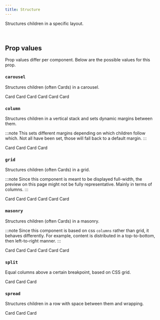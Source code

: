 ```yaml
---
title: Structure
---
```


Structures children in a specific layout.

<br />


## Prop values

Prop values differ per component. Below are the possible values for this prop.

### `carousel`

Structures children (often Cards) in a carousel.

<Card>
  <Deck structure="carousel">
    <Card>Card</Card>
    <Card>Card</Card>
    <Card>Card</Card>
    <Card>Card</Card>
    <Card>Card</Card>
    <Card>Card</Card>
  </Deck>
</Card>

### `column`

Structures children in a vertical stack and sets dynamic margins between them.

:::note
This sets different margins depending on which children follow which. Not all have been set, those will fall back to a default margin.
:::

<Card>
  <Deck structure="column">
    <Card>Card</Card>
    <Card>Card</Card>
    <Card>Card</Card>
    <Card>Card</Card>
  </Deck>
</Card>

### `grid`

Structures children (often Cards) in a grid.

:::note
Since this component is meant to be displayed full-width, the preview on this page might not be fully representative. Mainly in terms of columns.
:::

<Card>
  <Deck structure="grid">
    <Card>Card</Card>
    <Card>Card</Card>
    <Card>Card</Card>
    <Card>Card</Card>
    <Card>Card</Card>
    <Card>Card</Card>
  </Deck>
</Card>

### `masonry`

Structures children (often Cards) in a masonry.

:::note
Since this component is based on css `columns` rather than grid, it behaves differently. For example, content is distributed in a top-to-bottom, then left-to-right manner.
:::

<Card>
  <Deck structure="masonry">
    <Card>Card</Card>
    <Card>Card</Card>
    <Card>Card</Card>
    <Card>Card</Card>
    <Card>Card</Card>
    <Card>Card</Card>
  </Deck>
</Card>

### `split`

Equal columns above a certain breakpoint, based on CSS grid.

<Card>
  <Deck structure="split">
    <Card>Card</Card>
    <Card>Card</Card>
    <Card>Card</Card>
  </Deck>
</Card>

### `spread`

Structures children in a row with space between them and wrapping.

<Card>
  <Deck structure="spread">
    <Card>Card</Card>
    <Card>Card</Card>
    <Card>Card</Card>
  </Deck>
</Card>
